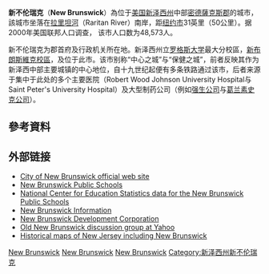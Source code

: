 {{noteTA
|G1=USState
|1=zh-cn:不伦瑞克;zh-hk:賓士域;zh-tw:布藍茲維;zh-sg:布兰斯威;
|2=zh-cn:新不伦瑞克;zh-hk:紐賓士域;zh-tw:新布藍茲維;zh-sg:新布兰斯威;
}}
{{Infobox settlement
|name = 新不伦瑞克
|official_name = City of New Brunswick
|native_name = New Brunswick
|nickname = 中心之城（Hub City）<br />保健之城（The Healthcare City）
|image_skyline = Aerial view of New Brunswick, New Jersey, September 2015.JPG
|image_map = Middlesex_County_New_Jersey_Incorporated_and_Unincorporated_areas_New_Brunswick_Highlighted.svg
|mapsize = 250x200px
|map_caption = 新不伦瑞克市位置圖
|subdivision_type = [[世界地理索引|国家]]
|subdivision_name = [[美国|美国]]
|subdivision_type1 = [[美國行政區劃|州]]
|subdivision_name1 = [[新泽西州|新泽西州]]
|subdivision_type2 = [[新泽西州行政区划|縣]]
|subdivision_name2 = [[密德薩克斯郡_(紐澤西州)|密德薩克斯郡]]
|government_type = Faulkner Act
|leader_title = 市长
|leader_name = James M. Cahill（任期至2018年12月31日結束）
|leader_title1 = 行政官員
|leader_name1 = Thomas A. Loughlin, III<ref>[http://thecityofnewbrunswick.org/administration/ Department of Administration] {{Wayback|url=http://thecityofnewbrunswick.org/administration/ |date=20180323024357 }}, City of New Brunswick. Accessed August 18, 2013.</ref>
|leader_title2 = 書記
|leader_name2 = Daniel A. Torrisi<ref>[http://thecityofnewbrunswick.org/clerksoffice/ City Clerk] {{webarchive|url=https://web.archive.org/web/20140408042421/http://thecityofnewbrunswick.org/clerksoffice/ |date=2014-04-08 }}, City of New Brunswick. Accessed August 18, 2013.</ref>
|established_title = 設立
|established_date  = 1730年12月30日
|established_title2 = 設市
|established_date2 = 1784年9月1日
|area_footnotes = <ref name=CensusArea>[http://www2.census.gov/geo/docs/maps-data/data/gazetteer/county_sub_list_34.txt 2010 Census Gazetteer Files: New Jersey County Subdivisions] {{Wayback|url=http://www2.census.gov/geo/docs/maps-data/data/gazetteer/county_sub_list_34.txt |date=20190616193236 }}, [[United_States_Census_Bureau|United States Census Bureau]]. Accessed May 21, 2015.</ref>
|area_magnitude = 1 E8
|area_total_km2 = 14.995
|area_land_km2  = 13.539
|area_water_km2 =  1.456
|area_total_sq_mi =  5.789
|area_land_sq_mi  =  5.227
|area_water_sq_mi =  0.562
|area_water_percent =  9.71
|area_rank = 第264名（全州566鎮區）<br>第14名（全縣25鎮區）<ref name=CensusArea/>
|population_as_of = [[2010年美國人口普查|2010]]
|population_footnotes = <ref name=Census2010>[http://factfinder.census.gov/bkmk/table/1.0/en/DEC/10_DP/DPDP1/0600000US3402351210 DP-1 - Profile of General Population and Housing Characteristics: 2010 for New Brunswick city, Middlesex County, New Jersey] {{Webarchive|url=https://archive.today/20200212102012/http://factfinder.census.gov/bkmk/table/1.0/en/DEC/10_DP/DPDP1/0600000US3402351210 |date=2020-02-12 }}, [[United_States_Census_Bureau|United States Census Bureau]]. Accessed April 18, 2012.</ref><ref name=Districts2011>[http://www.njelections.org/2011-legislative-districts/towns-district.pdf#page=8 Municipalities Grouped by 2011–2020 Legislative Districts] {{Wayback|url=http://www.njelections.org/2011-legislative-districts/towns-district.pdf#page=8 |date=20190604184412 }}, New Jersey Department of State, p. 8. Accessed January 6, 2013.</ref><ref name=LWD2010>[http://lwd.dol.state.nj.us/labor/lpa/census/2010/dp/dp1_mid/newbrunswick1.pdf Table DP-1. Profile of General Demographic Characteristics: 2010 for New Brunswick city] {{Wayback|url=http://lwd.dol.state.nj.us/labor/lpa/census/2010/dp/dp1_mid/newbrunswick1.pdf |date=20140117201827 }}, New Jersey Department of Labor and Workforce Development. Accessed April 18, 2012.</ref>
|population_total = 55181 
|population_rank  =  第27名（全州566鎮區）<br>第5名（全縣25鎮區）<ref name=GCTPH1NJ2010>[http://factfinder.census.gov/bkmk/table/1.0/en/DEC/10_SF1/GCTPH1.ST16/0400000US34 GCT-PH1 Population, Housing Units, Area, and Density: 2010 - State -- County Subdivision from the 2010 Census Summary File 1 for New Jersey] {{Webarchive|url=https://archive.today/20200212202329/http://factfinder.census.gov/bkmk/table/1.0/en/DEC/10_SF1/GCTPH1.ST16/0400000US34 |date=2020-02-12 }}, [[United_States_Census_Bureau|United States Census Bureau]]. Accessed November 23, 2012.</ref> 
|population_density_km2   = auto 
|population_density_sq_mi = 10556.4
|population_density_rank  =  第34名（全州566鎮區）<br>第2名（全縣25鎮區）<ref name=GCTPH1NJ2010/>
|population_est = 57080
|pop_est_as_of = 2014
|pop_est_footnotes = <ref name=PopEst>[http://factfinder.census.gov/bkmk/table/1.0/en/PEP/2014/PEPANNRES/0400000US34.06100 PEPANNRES - Annual Estimates of the Resident Population: April 1, 2010 to July 1, 2014 - 2014 Population Estimates for New Jersey municipalities] {{Webarchive|url=https://archive.today/20200212200917/http://factfinder.census.gov/bkmk/table/1.0/en/PEP/2014/PEPANNRES/0400000US34.06100 |date=2020-02-12 }}, [[United_States_Census_Bureau|United States Census Bureau]]. Accessed May 21, 2015.</ref>
|elevation_footnotes = <ref>{{Gnis|885318|City of New Brunswick}}, [[Geographic_Names_Information_System|Geographic Names Information System]]. Accessed March 8, 2013.</ref>
|elevation_m = 
|elevation_ft = 62
|timezone = [[北美東部時區|EST]]
|utc_offset = -5
|timezone_DST = EDT
|utc_offset_DST = -5 
|latd = 40 
|latm = 29 
|lats = 18 
|latNS = N 
|longd = 74 
|longm = 26 
|longs = 52 
|longEW = W 
|coordinates_type = region:US_type:city
|coordinates_region = US-NJ
|coordinates_display = inline,title
|coordinates_footnotes = <ref name=CensusArea/><ref name="GR1">[http://www.census.gov/geo/www/gazetteer/gazette.html US Gazetteer files: 2010, 2000, and 1990] {{Wayback|url=http://www.census.gov/geo/www/gazetteer/gazette.html |date=20060720110047 }}, United States Census Bureau. Accessed September 4, 2014.</ref>
|postal_code_type         = 郵區編號
|postal_code              = 08901-08906, 08933, 08989<ref>[http://tools.usps.com/go/ZipLookupResultsAction!input.action?resultMode=0&city=new%20brunswick&state=NJ Look Up a ZIP Code for New Brunswick, NJ] {{Wayback|url=http://tools.usps.com/go/ZipLookupResultsAction!input.action?resultMode=0&city=new%20brunswick&state=NJ |date=20160312011456 }}, [[United_States_Postal_Service|United States Postal Service]],. Accessed April 18, 2012.</ref><ref>[http://www.state.nj.us/infobank/njzips.htm Zip Codes] {{Wayback|url=http://www.state.nj.us/infobank/njzips.htm |date=20190617122541 }}, State of New Jersey. Accessed August 18, 2013.</ref>
|area_code                = 732/848、908<ref>[http://www.area-codes.com/search.asp?frmNPA=&frmNXX=&frmState=NJ&frmCity=New%20Brunswick&frmCounty=Middlesex Area Code Lookup - NPA NXX for New Brunswick, NJ] {{Wayback|url=http://www.area-codes.com/search.asp?frmNPA=&frmNXX=&frmState=NJ&frmCity=New%20Brunswick&frmCounty=Middlesex |date=20160306022814 }}, Area-Codes.com. Accessed October 6, 2014.</ref>
|blank_name               = [[聯邦信息處理標準|FIPS]]
|blank_info               = 3402351210<ref name=CensusArea/><ref name="GR2">[http://factfinder.census.gov American FactFinder] {{WebCite|url=https://www.webcitation.org/65jESGrbU?url=http://factfinder2.census.gov/legacy/aff_sunset.html |date=20120226005920 |dateformat=iso }}, [[United_States_Census_Bureau|United States Census Bureau]]. Accessed September 4, 2014.</ref><ref>[http://mcdc2.missouri.edu/webrepts/commoncodes/ccc_nj.html A Cure for the Common Codes: New Jersey] {{Webarchive|url=https://archive.today/20120527054825/http://mcdc2.missouri.edu/webrepts/commoncodes/ccc_nj.html |date=2012-05-27 }}, Missouri Census Data Center. Accessed May 19, 2012.</ref>
|blank1_name              = [[地名信息系统|GNIS]] ID
|blank1_info              = 0885318<ref name=CensusArea/><ref name="GR3">[http://geonames.usgs.gov US Board on Geographic Names] {{WebCite|url=https://www.webcitation.org/65jET5cdV?url=http://geonames.usgs.gov/ |date=20120226005932 |dateformat=iso }}, United States Geological Survey. Accessed September 4, 2014.</ref>
|website                  = {{URL|http://www.cityofnewbrunswick.org}}
}}

'''新不伦瑞克'''（'''New Brunswick'''）為位于[[美国|美国]][[新泽西州|新泽西州]]中部[[密德薩克斯郡_(纽泽西州)|密德薩克斯郡]]的城市，該城市坐落在[[拉里坦河|拉里坦河]]（Raritan River）南岸，距[[纽约市|纽约市]]31英里（50公里）。据2000年美国联邦人口调查， 该市人口数为48,573人。

新不伦瑞克为郡首府及行政机关所在地。新泽西州立[[罗格斯大学|罗格斯大学]]最大分校區，[[羅格斯大學新布朗斯維克分校|新布朗斯維克校區]]，及{{le|新泽西州立医学与牙医大学|University of Medicine and Dentistry of New Jersey}}位于此市。该市别称“中心之城”与“保健之城”，前者反映其作为新泽西中部主要城镇的中心地位，自十九世纪起便有多条铁路通过该市，后者来源于集中于此处的多个主要医院（Robert Wood Johnson University Hospital与Saint Peter's University Hospital）及大型制药公司（例如[[强生公司|强生公司]]与[[葛兰素史克公司|葛兰素史克公司]]）。

==參考資料==
{{reflist|2}}

== 外部链接 ==
* [http://www.cityofnewbrunswick.org City of New Brunswick official web site] {{Wayback|url=http://www.cityofnewbrunswick.org/ |date=20201001230830 }}
* [https://web.archive.org/web/20060615011005/http://www.nbps.k12.nj.us/ New Brunswick Public Schools]
* [http://nces.ed.gov/ccd/schoolsearch/school_list.asp?Search=1&DistrictID=3411220 National Center for Education Statistics data for the New Brunswick Public Schools] {{Wayback|url=http://nces.ed.gov/ccd/schoolsearch/school_list.asp?Search=1&DistrictID=3411220 |date=20070312021157 }}
* [http://www.newbrunswick.com New Brunswick Information] {{Wayback|url=http://www.newbrunswick.com/ |date=20201001150103 }}
* [http://www.devco.org New Brunswick Development Corporation] {{Wayback|url=http://www.devco.org/ |date=20200721142935 }}
* [http://groups.yahoo.com/group/oldnewbrunswicknj Old New Brunswick discussion group at Yahoo]
* [http://mapmaker.rutgers.edu/MAPS.html Historical maps of New Jersey including New Brunswick] {{Wayback|url=http://mapmaker.rutgers.edu/MAPS.html |date=20070202142928 }}

<!--{{密德薩克斯縣 (新澤西州)}}-->
{{New Jersey}}

{{Authority control}}
[[Category:新泽西州城市|New Brunswick]]
[[Category:密德薩克斯縣城市_(新澤西州)|New Brunswick]]
[[Category:新澤西州縣城|New Brunswick]]
[[Category:新泽西州新不伦瑞克|Category:新泽西州新不伦瑞克]]